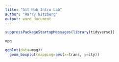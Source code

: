 ```yaml
---
title: "Git Hub Intro Lab"
author: "Harry Nitzberg"
output: word_document
---
```


```r
suppressPackageStartupMessages(library(tidyverse))
```
```r
mpg
```
```r
ggplot(data=mpg)+
  geom_boxplot(mapping=aes(x=trans, y=cty))
```

